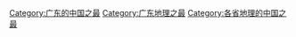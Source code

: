 [[Category:广东的中国之最|Category:广东的中国之最]]
[[Category:广东地理之最|Category:广东地理之最]]
[[Category:各省地理的中国之最|Category:各省地理的中国之最]]